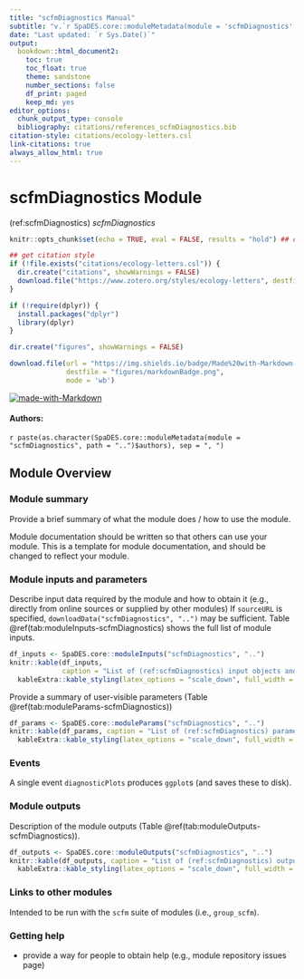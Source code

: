 ```yaml
---
title: "scfmDiagnostics Manual"
subtitle: "v.`r SpaDES.core::moduleMetadata(module = 'scfmDiagnostics', path = '..')$version`"
date: "Last updated: `r Sys.Date()`"
output:
  bookdown::html_document2:
    toc: true
    toc_float: true
    theme: sandstone
    number_sections: false
    df_print: paged
    keep_md: yes
editor_options:
  chunk_output_type: console
  bibliography: citations/references_scfmDiagnostics.bib
citation-style: citations/ecology-letters.csl
link-citations: true
always_allow_html: true
---
```


# scfmDiagnostics Module

<!-- the following are text references used in captions for LaTeX compatibility -->
(ref:scfmDiagnostics) *scfmDiagnostics*

```r
knitr::opts_chunk$set(echo = TRUE, eval = FALSE, results = "hold") ## change to eval = TRUE if all chunks are to be evaluated

## get citation style
if (!file.exists("citations/ecology-letters.csl")) {
  dir.create("citations", showWarnings = FALSE)
  download.file("https://www.zotero.org/styles/ecology-letters", destfile = "citations/ecology-letters.csl")
}

if (!require(dplyr)) {
  install.packages("dplyr")
  library(dplyr)
}

dir.create("figures", showWarnings = FALSE)

download.file(url = "https://img.shields.io/badge/Made%20with-Markdown-1f425f.png",
              destfile = "figures/markdownBadge.png",
              mode = 'wb')
```

[![made-with-Markdown](figures/markdownBadge.png)](http://commonmark.org)

<!-- if knitting to pdf remember to add the pandoc_args: ["--extract-media", "."] option to yml in order to get the badge images -->

#### Authors:

`r paste(as.character(SpaDES.core::moduleMetadata(module = "scfmDiagnostics", path = "..")$authors), sep = ", ")`
<!-- ideally separate authors with new lines, '\n' not working -->

## Module Overview

### Module summary

Provide a brief summary of what the module does / how to use the module.

Module documentation should be written so that others can use your module.
This is a template for module documentation, and should be changed to reflect your module.

### Module inputs and parameters

Describe input data required by the module and how to obtain it (e.g., directly from online sources or supplied by other modules)
If `sourceURL` is specified, `downloadData("scfmDiagnostics", "..")` may be sufficient.
Table \@ref(tab:moduleInputs-scfmDiagnostics) shows the full list of module inputs.

```r
df_inputs <- SpaDES.core::moduleInputs("scfmDiagnostics", "..")
knitr::kable(df_inputs,
             caption = "List of (ref:scfmDiagnostics) input objects and their description.") %>%
  kableExtra::kable_styling(latex_options = "scale_down", full_width = TRUE)
```

Provide a summary of user-visible parameters (Table \@ref(tab:moduleParams-scfmDiagnostics))


```r
df_params <- SpaDES.core::moduleParams("scfmDiagnostics", "..")
knitr::kable(df_params, caption = "List of (ref:scfmDiagnostics) parameters and their description.") %>%
  kableExtra::kable_styling(latex_options = "scale_down", full_width = TRUE)
```

### Events

A single event `diagnosticPlots` produces `ggplot`s (and saves these to disk).

### Module outputs

Description of the module outputs (Table \@ref(tab:moduleOutputs-scfmDiagnostics)).

```r
df_outputs <- SpaDES.core::moduleOutputs("scfmDiagnostics", "..")
knitr::kable(df_outputs, caption = "List of (ref:scfmDiagnostics) outputs and their description.") %>%
  kableExtra::kable_styling(latex_options = "scale_down", full_width = TRUE)
```

### Links to other modules

Intended to be run with the `scfm` suite of modules (i.e., `group_scfm`).

### Getting help

-   provide a way for people to obtain help (e.g., module repository issues page)
